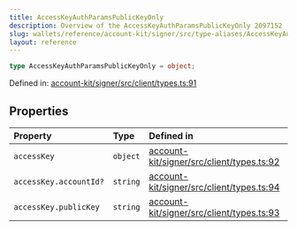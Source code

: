 ```yaml
---
title: AccessKeyAuthParamsPublicKeyOnly
description: Overview of the AccessKeyAuthParamsPublicKeyOnly 2097152
slug: wallets/reference/account-kit/signer/src/type-aliases/AccessKeyAuthParamsPublicKeyOnly
layout: reference
---
```


```ts
type AccessKeyAuthParamsPublicKeyOnly = object;
```

Defined in: [account-kit/signer/src/client/types.ts:91](https://github.com/alchemyplatform/aa-sdk/blob/923a52171f7246172caf350853843e6680197da9/account-kit/signer/src/client/types.ts#L91)

## Properties

| Property                         | Type     | Defined in                                                                                                                                                                      |
| :------------------------------- | :------- | :------------------------------------------------------------------------------------------------------------------------------------------------------------------------------ |
| <a id="accesskey" /> `accessKey` | `object` | [account-kit/signer/src/client/types.ts:92](https://github.com/alchemyplatform/aa-sdk/blob/923a52171f7246172caf350853843e6680197da9/account-kit/signer/src/client/types.ts#L92) |
| `accessKey.accountId?`           | `string` | [account-kit/signer/src/client/types.ts:94](https://github.com/alchemyplatform/aa-sdk/blob/923a52171f7246172caf350853843e6680197da9/account-kit/signer/src/client/types.ts#L94) |
| `accessKey.publicKey`            | `string` | [account-kit/signer/src/client/types.ts:93](https://github.com/alchemyplatform/aa-sdk/blob/923a52171f7246172caf350853843e6680197da9/account-kit/signer/src/client/types.ts#L93) |

